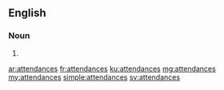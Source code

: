 ==English==

===Noun===
{{head|en|noun plural form}}

# {{plural of|attendance|lang=en}}

[[ar:attendances]]
[[fr:attendances]]
[[ku:attendances]]
[[mg:attendances]]
[[my:attendances]]
[[simple:attendances]]
[[sv:attendances]]